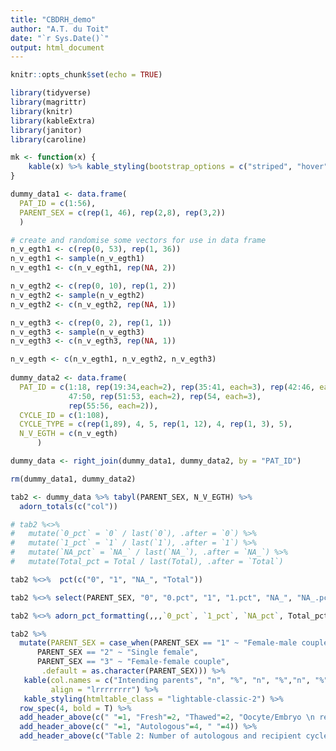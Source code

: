 ```yaml
---
title: "CBDRH_demo"
author: "A.T. du Toit"
date: "`r Sys.Date()`"
output: html_document
---
```


```r
knitr::opts_chunk$set(echo = TRUE)

library(tidyverse)
library(magrittr)
library(knitr)
library(kableExtra)
library(janitor)
library(caroline)

mk <- function(x) {
    kable(x) %>% kable_styling(bootstrap_options = c("striped", "hover", "condensed"))
}

```

```r
dummy_data1 <- data.frame(
  PAT_ID = c(1:56),
  PARENT_SEX = c(rep(1, 46), rep(2,8), rep(3,2))
  )

# create and randomise some vectors for use in data frame
n_v_egth1 <- c(rep(0, 53), rep(1, 36))
n_v_egth1 <- sample(n_v_egth1)
n_v_egth1 <- c(n_v_egth1, rep(NA, 2))

n_v_egth2 <- c(rep(0, 10), rep(1, 2))
n_v_egth2 <- sample(n_v_egth2)
n_v_egth2 <- c(n_v_egth2, rep(NA, 1))

n_v_egth3 <- c(rep(0, 2), rep(1, 1))
n_v_egth3 <- sample(n_v_egth3)
n_v_egth3 <- c(n_v_egth3, rep(NA, 1))

n_v_egth <- c(n_v_egth1, n_v_egth2, n_v_egth3)
  
dummy_data2 <- data.frame(
  PAT_ID = c(1:18, rep(19:34,each=2), rep(35:41, each=3), rep(42:46, each=4), 
             47:50, rep(51:53, each=2), rep(54, each=3),
             rep(55:56, each=2)),
  CYCLE_ID = c(1:108), 
  CYCLE_TYPE = c(rep(1,89), 4, 5, rep(1, 12), 4, rep(1, 3), 5),   
  N_V_EGTH = c(n_v_egth)
      )

dummy_data <- right_join(dummy_data1, dummy_data2, by = "PAT_ID")

rm(dummy_data1, dummy_data2)
```

```r
tab2 <- dummy_data %>% tabyl(PARENT_SEX, N_V_EGTH) %>% 
  adorn_totals(c("col"))

# tab2 %<>% 
#   mutate(`0_pct` = `0` / last(`0`), .after = `0`) %>% 
#   mutate(`1_pct` = `1` / last(`1`), .after = `1`) %>% 
#   mutate(`NA_pct` = `NA_` / last(`NA_`), .after = `NA_`) %>% 
#   mutate(Total_pct = Total / last(Total), .after = `Total`)

tab2 %<>%  pct(c("0", "1", "NA_", "Total"))

tab2 %<>% select(PARENT_SEX, "0", "0.pct", "1", "1.pct", "NA_", "NA_.pct", Total, Total.pct)

tab2 %<>% adorn_pct_formatting(,,,`0_pct`, `1_pct`, `NA_pct`, Total_pct)

tab2 %>% 
  mutate(PARENT_SEX = case_when(PARENT_SEX == "1" ~ "Female-male couple",
      PARENT_SEX == "2" ~ "Single female",
      PARENT_SEX == "3" ~ "Female-female couple",
       .default = as.character(PARENT_SEX))) %>%
   kable(col.names = c("Intending parents", "n", "%", "n", "%","n", "%","n", "%"),
         align = "lrrrrrrrr") %>%
   kable_styling(htmltable_class = "lightable-classic-2") %>% 
  row_spec(4, bold = T) %>% 
  add_header_above(c(" "=1, "Fresh"=2, "Thawed"=2, "Oocyte/Embryo \n recipient"=2, "All"=2), align = "c") %>% 
  add_header_above(c(" "=1, "Autologous"=4, " "=4)) %>% 
  add_header_above(c("Table 2: Number of autologous and recipient cycles by intending parents and treatment type, Australia and New Zealand, 2021"=9), bold = TRUE, align = "l")

```

```r


```

```r


```


